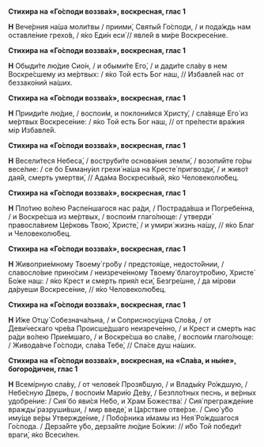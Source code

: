 **Стихира на «Го́споди воззва́х», воскресная, глас 1**

**Н** Вече́рния на́ша моли́твы / приими́, Святы́й Го́споди, / и пода́ждь нам оставле́ние грехо́в, / я́ко Еди́н еси́ // явле́й в ми́ре Воскресе́ние.

**Стихира на «Го́споди воззва́х», воскресная, глас 1**

**Н** Обыди́те лю́дие Сио́н, / и обыми́те Его́, / и дади́те сла́ву в нем Воскре́сшему из ме́ртвых: / я́ко Той есть Бог наш, // Избавле́й нас от беззако́ний на́ших.

**Стихира на «Го́споди воззва́х», воскресная, глас 1**

**Н** Прииди́те лю́дие, / воспои́м, и поклони́мся Христу́, / сла́вяще Его́ из ме́ртвых Воскресе́ние: / я́ко Той есть Бог наш, // от пре́лести вра́жия мiр Избавле́й.

**Стихира на «Го́споди воззва́х», воскресная, глас 1**

**Н** Весели́теся Небеса́, / воструби́те основа́ния земли́, / возопи́йте го́ры весе́лие: / се бо Емману́ил грехи́ на́ша на Кресте́ пригвозди́, / и живо́т дая́й, смерть умертви́, // Ада́ма Воскреси́вый, я́ко Человеколю́бец.

**Стихира на «Го́споди воззва́х», воскресная, глас 1**

**Н** Пло́тию во́лею Распе́ншагося нас ра́ди, / Пострада́вша и Погребе́нна, / и Воскре́сша из ме́ртвых, / воспои́м глаго́люще: / утверди́ правосла́вием Це́рковь Твою́, Христе́, / и умири́ жизнь на́шу, // я́ко Благ и Человеколю́бец.

**Стихира на «Го́споди воззва́х», воскресная, глас 1**

**Н** Живоприе́мному Твоему́ гро́бу / предстоя́ще, недосто́йнии, / славосло́вие прино́сим / неизрече́нному Твоему́ благоутро́бию, Христе́ Бо́же наш: / я́ко Крест и смерть прия́л еси́, Безгре́шне, / да мíрови да́руеши Воскресе́ние, // я́ко Человеколю́бец.

**Стихира на «Го́споди воззва́х», воскресная, глас 1**

**Н** И́же Отцу́ Собезнача́льна, / и Соприсносу́щна Сло́ва, / от Деви́ческаго чре́ва Происше́дшаго неизрече́нно, / и Крест и смерть нас ра́ди во́лею Прие́мшаго, / и Воскре́сша во сла́ве, / воспои́м глаго́люще: / Живода́вче Го́споди, сла́ва Тебе́, // Спа́се душ на́ших.

**Стихира на «Го́споди воззва́х», воскресная, на «Сла́ва, и ны́не», богоро́дичен, глас 1**

**Н** Всемíрную сла́ву, / от челове́к Прозя́бшую, / и Влады́ку Ро́ждшую, / Небе́сную Дверь, / воспои́м Мари́ю Де́ву, / Безпло́тных песнь, и ве́рных удобре́ние: / Сия́ бо яви́ся Не́бо, и Храм Божества́: / Сия́ прегражде́ние вражды́ разруши́вши, / мир введе́, и Ца́рствие отве́рзе. / Сию́ у́бо иму́ще ве́ры Утвержде́ние, / Побо́рника и́мамы из Нея́ Ро́ждшагося Го́спода. / Дерза́йте у́бо, дерза́йте лю́дие Бо́жии: // и́бо Той победи́т враги́, я́ко Всеси́лен.
